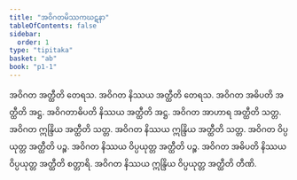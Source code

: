 ```yaml
---
title: "အဝိဂတမိဿကဃဋနာ"
tableOfContents: false
sidebar:
  order: 1
type: "tipitaka"
basket: "ab"
book: "p1-1"
---
```



<DynamicBreadcrumb />

<Division number="388" book="p1-1" e="ch" v="36" p="127">

<Paragraph number="1153" book="p1-1">
အဝိဂတ အတ္ထီတိ တေရသ. အဝိဂတ နိဿယ အတ္ထီတိ တေရသ. အဝိဂတ အဓိပတိ အတ္ထီတိ အဋ္ဌ. အဝိဂတာဓိပတိ နိဿယ အတ္ထီတိ အဋ္ဌ. အဝိဂတ အာဟာရ အတ္ထီတိ သတ္တ. အဝိဂတ ဣန္ဒြိယ အတ္ထီတိ သတ္တ. အဝိဂတ နိဿယ ဣန္ဒြိယ အတ္ထီတိ သတ္တ. အဝိဂတ ဝိပ္ပယုတ္တ အတ္ထီတိ ပဉ္စ. အဝိဂတ နိဿယ ဝိပ္ပယုတ္တ အတ္ထီတိ ပဉ္စ. အဝိဂတ အဓိပတိ နိဿယ ဝိပ္ပယုတ္တ အတ္ထီတိ စတ္တာရိ. အဝိဂတ နိဿယ ဣန္ဒြိယ ဝိပ္ပယုတ္တ အတ္ထီတိ တီဏိ.
</Paragraph>
</Division>
